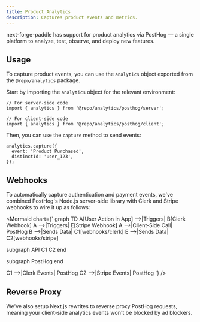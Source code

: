 ```yaml
---
title: Product Analytics
description: Captures product events and metrics.
---
```


next-forge-paddle has support for product analytics via PostHog — a single platform to analyze, test, observe, and deploy new features.

## Usage

To capture product events, you can use the `analytics` object exported from the `@repo/analytics` package.

Start by importing the `analytics` object for the relevant environment:

```tsx
// For server-side code
import { analytics } from '@repo/analytics/posthog/server';

// For client-side code
import { analytics } from '@repo/analytics/posthog/client';
```

Then, you can use the `capture` method to send events:

```tsx
analytics.capture({
  event: 'Product Purchased',
  distinctId: 'user_123',
});
```

## Webhooks

To automatically capture authentication and payment events, we've combined PostHog's Node.js server-side library with Clerk and Stripe webhooks to wire it up as follows:

<Mermaid chart={`
graph TD
  A[User Action in App] -->|Triggers| B[Clerk Webhook]
  A -->|Triggers| E[Stripe Webhook]
  A -->|Client-Side Call| PostHog
  B -->|Sends Data| C1[webhooks/clerk]
  E -->|Sends Data| C2[webhooks/stripe]

  subgraph API
    C1
    C2
  end

  subgraph PostHog
  end

  C1 -->|Clerk Events| PostHog
  C2 -->|Stripe Events| PostHog
`} />

## Reverse Proxy

We've also setup Next.js rewrites to reverse proxy PostHog requests, meaning your client-side analytics events won't be blocked by ad blockers.
